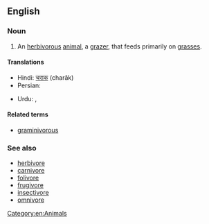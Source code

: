 ==English==

===Noun===
{{wikipedia}}
{{en-noun}}

# An [[herbivorous]] [[animal]], a [[grazer]], that feeds primarily on [[grass|grasses]].

====Translations====
{{trans-top|grass-eating animal}}
* Hindi: [[चराक]] (charāk) {{m}}
* Persian: {{t+|fa|چرنده|tr=charande}}
{{trans-mid}}
* Urdu: {{t|ur|چراک|tr=charāk|m}}, {{t|ur|چرندہ|tr=charanda|m}}
{{trans-bottom}}

====Related terms====
* [[graminivorous]]

===See also===
* [[herbivore]]
* [[carnivore]]
* [[folivore]]
* [[frugivore]]
* [[insectivore]]
* [[omnivore]]

[[Category:en:Animals]]